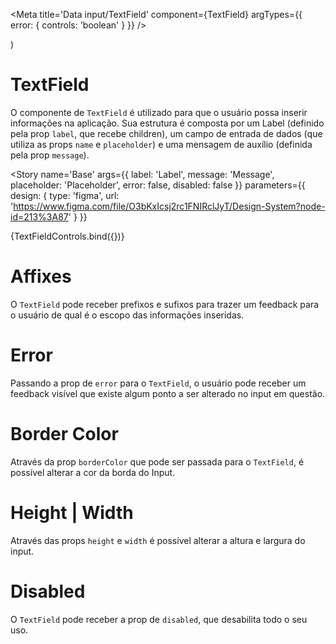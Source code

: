 

<Meta title='Data input/TextField' component={TextField} argTypes={{ error: { controls: 'boolean' } }} />

  <ThemeProvider>
    <TextField {...args} />
  </ThemeProvider>
)

# TextField

O componente de `TextField` é utilizado para que o usuário possa inserir informações na aplicação. Sua estrutura é composta por um Label (definido pela prop `label`, que recebe children), um campo de entrada de dados (que utiliza as props `name` e `placeholder`) e uma mensagem de auxílio (definida pela prop `message`).

<Story
  name='Base'
  args={{ label: 'Label', message: 'Message', placeholder: 'Placeholder', error: false, disabled: false }}
  parameters={{
    design: {
      type: 'figma',
      url: 'https://www.figma.com/file/O3bKxIcsj2rc1FNIRclJyT/Design-System?node-id=213%3A87'
    }
  }}
>
  {TextFieldControls.bind({})}
</Story>

# Affixes

O `TextField` pode receber prefixos e sufixos para trazer um feedback para o usuário de qual é o escopo das informações inseridas.

<Canvas>
  <Story
    name='Affixes'
    parameters={{
      design: {
        type: 'figma',
        url: 'https://www.figma.com/file/O3bKxIcsj2rc1FNIRclJyT/Design-System?node-id=213%3A87'
      }
    }}
  >
    <ThemeProvider>
      <TextField name='prefix' label='Prefix' placeholder='Prefix' prefix='R$' />
      <TextField name='suffix' label='Suffix' placeholder='Suffix' suffix='reais' />
    </ThemeProvider>
  </Story>
</Canvas>

# Error

Passando a prop de `error` para o `TextField`, o usuário pode receber um feedback visível que existe algum ponto a ser alterado no input em questão.

<Canvas>
  <Story
    name='Error'
    parameters={{
      design: {
        type: 'figma',
        url: 'https://www.figma.com/file/O3bKxIcsj2rc1FNIRclJyT/Design-System?node-id=213%3A87'
      }
    }}
  >
    <ThemeProvider>
      <TextField name='error' label='Error' placeholder='Error TextField' message='Required' error />
    </ThemeProvider>
  </Story>
</Canvas>

# Border Color

Através da prop `borderColor` que pode ser passada para o `TextField`, é possível alterar a cor da borda do Input.

<Canvas>
  <Story
    name='Border Color'
    parameters={{
      design: {
        type: 'figma',
        url: 'https://www.figma.com/file/O3bKxIcsj2rc1FNIRclJyT/Design-System?node-id=213%3A87'
      }
    }}
  >
    <ThemeProvider>
      <TextField
        name='borderColor'
        label='Border Color'
        placeholder='Border Color'
        borderColor='primary'
        inputProps={{ maxLength: '5' }}
      />
    </ThemeProvider>
  </Story>
</Canvas>

# Height | Width

Através das props `height` e `width` é possível alterar a altura e largura do input.

<Canvas>
  <Story
    name='Height | Width'
    parameters={{
      design: {
        type: 'figma',
        url: 'https://www.figma.com/file/O3bKxIcsj2rc1FNIRclJyT/Design-System?node-id=213%3A87'
      }
    }}
  >
    <ThemeProvider>
      <TextField name='height' label='Height' placeholder='Height' height='100px' />
      <TextField name='width' label='Width' placeholder='Width' width='200px' />
      <TextField name='heightWidth' label='Height e Width' placeholder='Height e Width' height='100px' width='200px' />
    </ThemeProvider>
  </Story>
</Canvas>

# Disabled

O `TextField` pode receber a prop de `disabled`, que desabilita todo o seu uso.

<Canvas>
  <Story
    name='Disabled'
    parameters={{
      design: {
        type: 'figma',
        url: 'https://www.figma.com/file/O3bKxIcsj2rc1FNIRclJyT/Design-System?node-id=213%3A87'
      }
    }}
  >
    <ThemeProvider>
      <TextField
        name='disabled'
        label='Disabled'
        placeholder='Disabled TextField'
        disabled
        message='Disabled'
        prefix='R$'
        suffix='reais'
      />
    </ThemeProvider>
  </Story>
</Canvas>

<ArgsTable of={TextField} />
